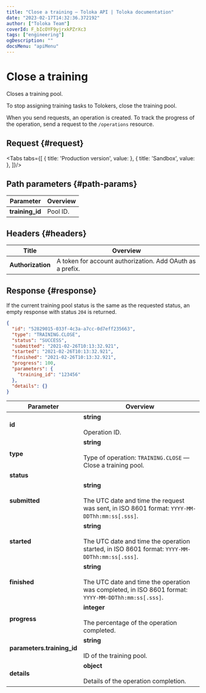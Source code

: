 ```yaml
---
title: "Close a training — Toloka API | Toloka documentation"
date: "2023-02-17T14:32:36.372192"
author: ["Toloka Team"]
coverId: F_bIcOYF9yjrxkPZrXc3
tags: ["engineering"]
ogDescription: ""
docsMenu: "apiMenu"
---
```



# Close a training

<Announce/>

Closes a training pool.

To stop assigning training tasks to Tolokers, close the training pool.

When you send requests, an operation is created. To track the progress of the operation, send a request to the `/operations` resource.

## Request {#request}

<Tabs tabs={[
  { title: 'Production version', value: <CloseTrainingList1/> },
  { title: 'Sandbox', value: <CloseTrainingList2/> },
]}/>

## Path parameters {#path-params}

Parameter | Overview
----- | -----
**training_id** | Pool ID.

## Headers {#headers}

Title | Overview
----- | -----
**Authorization** | A token for account authorization. Add OAuth as a prefix.

## Response {#response}

<Note mode="note" title="Note">

If the current training pool status is the same as the requested status, an empty response with status `204` is returned.

</Note>

```json
{
  "id": "52829015-033f-4c3a-a7cc-0d7eff235663",
  "type": "TRAINING.CLOSE",
  "status": "SUCCESS",
  "submitted": "2021-02-26T10:13:32.921",
  "started": "2021-02-26T10:13:32.921",
  "finished": "2021-02-26T10:13:32.921",
  "progress": 100,
  "parameters": {
    "training_id": "123456"
  },
  "details": {}
}
```

Parameter | Overview
----- | -----
**id** | **string**<br/><br/>Operation ID.
**type** | **string**<br/><br/>Type of operation: `TRAINING.CLOSE` — Close a training pool.
**status** | <CloseTrainingTable1/>
**submitted** | **string**<br/><br/>The UTC date and time the request was sent, in ISO 8601 format: `YYYY-MM-DDThh:mm:ss[.sss]`.
**started** | **string**<br/><br/>The UTC date and time the operation started, in ISO 8601 format: `YYYY-MM-DDThh:mm:ss[.sss]`.
**finished** | **string**<br/><br/>The UTC date and time the operation was completed, in ISO 8601 format: `YYYY-MM-DDThh:mm:ss[.sss]`.
**progress** | **integer**<br/><br/>The percentage of the operation completed.
**parameters.training_id** | **string**<br/><br/>ID of the training pool.
**details** | **object**<br/><br/>Details of the operation completion.

<ContactGuideSupport/>